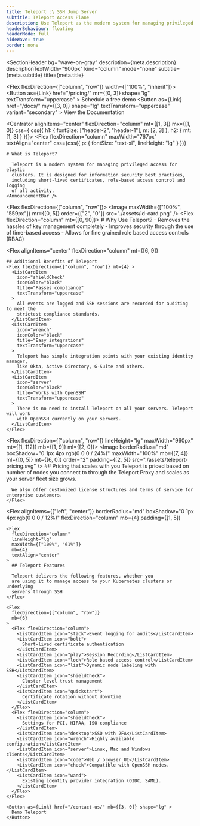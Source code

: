 ```yaml
---
title: Teleport :\ SSH Jump Server
subtitle: Teleport Access Plane
description: Use Teleport as the modern system for managing privileged access to elastic server clusters.
headerBehaviour: floating
headerMode: full
hideWave: true
border: none
---
```




<SectionHeader
  bg="wave-on-gray"
  description={meta.description}
  descriptionTextWidth="900px"
  kind="column"
  mode="none"
  subtitle={meta.subtitle}
  title={meta.title}
>
  <Flex flexDirection={["column", "row"]} width={["100%", "inherit"]}>
    <Button
      as={Link}
      href="/pricing/"
      mr={[0, 3]}
      shape="lg"
      textTransform="uppercase"
    >
      Schedule a free demo
    </Button>
    <Button
      as={Link}
      href="/docs/"
      my={[3, 0]}
      shape="lg"
      textTransform="uppercase"
      variant="secondary"
    >
      View the Documentation
    </Button>
  </Flex>
</SectionHeader>

<Centrator alignItems="center" flexDirection="column" mt={[1, 3]} mx={[1, 0]}  css={
  css({
      h1: { fontSize: ["header-2", "header-1"], m: [2, 3] },
      h2: { mt: [1, 3] }
    })}>
  <Flex
    flexDirection="column"
    maxWidth="767px"
    textAlign="center"
    css={css({
      p: { fontSize: "text-xl", lineHeight: "lg" }
    })}
  >
    # What is Teleport?

      Teleport is a modern system for managing privileged access for elastic
      clusters. It is designed for information security best practices,
      including short-lived certificates, role-based access control and logging
      of all activity.
    <AnnouncementBar />
  </Flex>

  <Flex flexDirection={["column", "row"]}>
    <Image
      maxWidth={["100%", "559px"]}
      mr={[0, 5]}
      order={["2", "0"]}
      src="./assets/id-card.png"
    />
    <Flex flexDirection="column" mt={[0, 90]}>
      # Why Use Teleport? 
      - Removes the hassles of key management completely 
      - Improves security through the use of time-based access 
      - Allows for fine grained role based access controls (RBAC)
    </Flex>
  </Flex>

  <Flex
    alignItems="center"
    flexDirection="column"
    mt={[6, 9]}
  >
    ## Additional Benefits of Teleport
    <Flex flexDirection={["column", "row"]} mt={4} >
      <ListCardItem
        icon="shieldCheck"
        iconColor="black"
        title="Passes compliance"
        textTransform="uppercase"
      >
        All events are logged and SSH sessions are recorded for auditing to meet the
        strictest compliance standards.
      </ListCardItem>
      <ListCardItem
        icon="wrench"
        iconColor="black"
        title="Easy integrations"
        textTransform="uppercase"
      >
        Teleport has simple integration points with your existing identity manager,
        like Okta, Active Directory, G-Suite and others.
      </ListCardItem>
      <ListCardItem
        icon="server"
        iconColor="black"
        title="Works with OpenSSH"
        textTransform="uppercase"
      >
        There is no need to install Teleport on all your servers. Teleport will work
        with OpenSSH currently on your servers.
      </ListCardItem>
    </Flex>
  </Flex>

  <Flex flexDirection={["column", "row"]} lineHeight="lg" maxWidth="960px" mt={[1, 112]} mb={[1, 9]} ml={[2, 0]}>
    <Image
      borderRadius="md"
      boxShadow="0 1px 4px rgb(0 0 0 / 24%)"
      maxWidth="100%"
      mb={[7, 4]}
      ml={[0, 5]}
      mt={[6, 0]}
      order="2"
      padding={[2, 5]}
      src="./assets/teleport-pricing.svg"
    />
    <Flex flexDirection="column">
    ## Pricing that scales with you
      Teleport is priced based on number of nodes you connect to through the
      Teleport Proxy and scales as your server fleet size grows.

      We also offer customized license structures and terms of service for enterprise customers.
    </Flex>
  </Flex>
  
  <Flex
    alignItems={["left", "center"]}
    borderRadius="md"
    boxShadow="0 1px 4px rgb(0 0 0 / 12%)"
    flexDirection="column"
    mb={4}
    padding={[1, 5]}
  >
    <Flex
      flexDirection="column"
      lineHeight="lg"
      maxWidth={["100%", "61%"]}
      mb={4}
      textAlign="center"
    >
      ## Teleport Features 
      
      Teleport delivers the following features, whether you
      are using it to manage access to your Kubernetes clusters or underlying
      servers through SSH
    </Flex>

    <Flex
      flexDirection={["column", "row"]}
      mb={6}
    >
      <Flex flexDirection="column">
        <ListCardItem icon="stack">Event logging for audits</ListCardItem>
        <ListCardItem icon="bolt">
          Short-lived certificate authentication
        </ListCardItem>
        <ListCardItem icon="play">Session Recording</ListCardItem>
        <ListCardItem icon="lock">Role based access control</ListCardItem>
        <ListCardItem icon="list">Dynamic node labeling with SSH</ListCardItem>
        <ListCardItem icon="shieldCheck">
          Cluster level trust management
        </ListCardItem>
        <ListCardItem icon="quickstart">
          Certificate rotation without downtime
        </ListCardItem>
      </Flex>
      <Flex flexDirection="column">
        <ListCardItem icon="shieldCheck">
          Settings for PCI, HIPAA, ISO compliance
        </ListCardItem>
        <ListCardItem icon="desktop">SSO with 2FA</ListCardItem>
        <ListCardItem icon="wrench">Highly available configuration</ListCardItem>
        <ListCardItem icon="server">Linux, Mac and Windows clients</ListCardItem>
        <ListCardItem icon="code">Web / browser UI</ListCardItem>
        <ListCardItem icon="check">Compatible with OpenSSH nodes.</ListCardItem>
        <ListCardItem icon="wand">
          Existing identity provider integration (OIDC, SAML).
        </ListCardItem>
      </Flex>
    </Flex>

    <Button as={Link} href="/contact-us/" mb={[3, 0]} shape="lg" >
      Demo Teleport
    </Button>
  </Flex>

  <GridDisplay bg="waveLight" cardStyle="productCard">
    <ProductCard
      src="../../sharedAssets/images/server.svg"
      description="For SSH servers behind NAT in multiple environments."
      href="/ssh-server-access/"
      title="Server Access"
    />
    <ProductCard
      src="../../sharedAssets/images/kubernetes.svg"
      description="For Kubernetes clusters behind NAT in multiple environments."
      href="/kubernetes-access/"
      title="Kubernetes Access"
    />
    <ProductCard
      src="../../sharedAssets/images/application.svg"
      description="For web applications behind NAT in multiple environments."
      href="/application-access/"
      title="Application Access"
    />
    <ProductCard
      src="../../sharedAssets/images/database.svg"
      description="For databases behind NAT in multiple environments."
      href="/database-access/"
      title="Database Access"
    />
    <ProductCard 
      title="Desktop Access" 
      src="../../sharedAssets/images/desktop.svg" 
      href="/desktop-access" 
      description="For Windows servers & desktops in multiple environments."/>
  </GridDisplay>

  <Box pt={5} pb={100}>
    <AnnouncementBar type="case" rows={CompactClients} />
  </Box>
</Centrator>
<TryTeleport />
